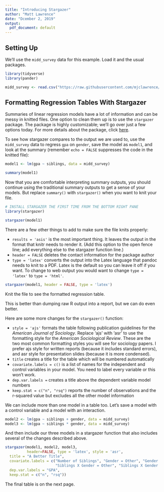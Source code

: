 ```yaml
---
title: "Introducing Stargazer"
author: "Matt Lawrence"
date: "Dcember 2, 2019"
output:
  pdf_document: default
---
```


## Setting Up

We'll use the `midd_survey` data for this example. Load it and the usual packages.

```r
library(tidyverse)
library(pander)

midd_survey <- read.csv("https://raw.githubusercontent.com/mjclawrence/soci385/master/data/midd_survey.csv")
```

## Formatting Regression Tables With Stargazer

Summaries of linear regression models have a lot of information and can be messy in knitted files. One option to clean them up is to use the `stargazer` package. The package is highly customizable; we'll go over just a few options today. For more details about the package, click [here](https://www.jakeruss.com/cheatsheets/stargazer/). 

To see how stargazer compares to the output we are used to, use the `midd_survey` data to regress `gpa` on `gender`, save the model as `model1`, and look at the summary (remember `echo = FALSE` suppresses the code in the knitted file):

```r
model1 <- lm(gpa ~ siblings, data = midd_survey)

summary(model1)
```

Now that you are comfortable interpreting summary outputs, you should continue using the traditional summary outputs to get a sense of your models. But replace `summary()` with `stargazer()` when you want to knit your file. 

```r
# INSTALL STARGAZER THE FIRST TIME FROM THE BOTTOM RIGHT PANE
library(stargazer)

stargazer(model1)
```

There are a few other things to add to make sure the file knits properly:

- `results = 'asis'` is the most important thing. It leaves the output in the format that knitr needs to render it. (Add this option to the open fence line; add everything else to the stargazer function line.)
- `header = FALSE` deletes the contact information for the package author
- `type = 'latex'` converts the output into the Latex language that pandoc needs to knit to a PDF. Latex is the default so you can leave it off if you want. To change to web output you would want to change `type = 'latex'` to `type = 'html'`.

```r
stargazer(model1, header = FALSE, type = 'latex')
```

Knit the file to see the formatted regression table. 

\pagebreak

This is better than dumping raw R output into a report, but we can do even better. 

Here are some more changes for the `stargazer()` function:

- `style = 'ajs'` formats the table following publication guidelines for the *American Journal of Sociology*. Replace 'ajs' with 'asr' to use the formatting style for the *American Sociological Review*. These are the two most common formatting styles you will see for sociology papers. I prefer ajs style for written reports (because it includes standard errors), and asr style for presentation slides (because it is more condensed).
- `title` creates a title for the table which will be numbered automatically
- `covariate.labels = c()` is a list of names for the independent and control variables in your model. You need to label every variable or this won't work.
- `dep.var.labels = ` creates a title above the dependent variable model numbers
- `keep.stat = c("n", "rsq")` reports the number of observations and the r-squared value but excludes all the other model information

We can include more than one model in a table too. Let's save a model with a control variable and a model with an interaction.

```r
model2 <- lm(gpa ~ siblings + gender, data = midd_survey)
model3 <- lm(gpa ~ siblings * gender, data = midd_survey)
```

And then include our three models in a stargazer function that also includes several of the changes described above.

```r
stargazer(model1, model2, model3,
          header=FALSE, type = 'latex', style = 'asr',
  title = "A Better Title",
  covariate.labels = c("Number of Siblings", "Gender = Other", "Gender = Woman",
                       "Siblings X Gender = Other", "Siblings X Gender = Woman"),
  dep.var.labels = "GPA",
  keep.stat = c("n", "rsq"))
```

The final table is on the next page.

\pagebreak



